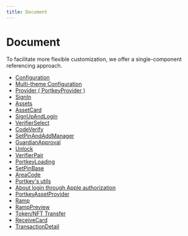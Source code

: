```yaml
---
title: Document
---
```


# Document

To facilitate more flexible customization, we offer a single-component referencing approach.

-   [Configuration](/docs/SDKs/UISDK/TypeScript/Document/Configuration.mdx)
-   [Multi-theme Configuration](/docs/SDKs/UISDK/TypeScript/Document/Multi-themeConfiguration.mdx)
-   [Provider ( PortkeyProvider )](/docs/SDKs/UISDK/TypeScript/Document/PortkeyProvider.mdx)
-   [SignIn](/docs/SDKs/UISDK/TypeScript/Document/SignIn.mdx)
-   [Assets](docs/SDKs/UISDK/TypeScript/Document/Assets.mdx)
-   [AssetCard](docs/SDKs/UISDK/TypeScript/Document/AssetCard.mdx)
-   [SignUpAndLogin](docs/SDKs/UISDK/TypeScript/Document/SignUpAndLogin.mdx)
-   [VerifierSelect](docs/SDKs/UISDK/TypeScript/Document/VerifierSelect.mdx)
-   [CodeVerify](docs/SDKs/UISDK/TypeScript/Document/CodeVerify.mdx)
-   [SetPinAndAddManager](docs/SDKs/UISDK/TypeScript/Document/SetPinAndAddManager.mdx)
-   [GuardianApproval](docs/SDKs/UISDK/TypeScript/Document/GuardianApproval.mdx)
-   [Unlock](docs/SDKs/UISDK/TypeScript/Document/Unlock.mdx)
-   [VerifierPair](docs/SDKs/UISDK/TypeScript/Document/VerifierPair.mdx)
-   [PortkeyLoading](docs/SDKs/UISDK/TypeScript/Document/PortkeyLoading.mdx)
-   [SetPinBase](docs/SDKs/UISDK/TypeScript/Document/SetPinBase.mdx)
-   [AreaCode](docs/SDKs/UISDK/TypeScript/Document/AreaCode.mdx)
-   [Portkey's utils](docs/SDKs/UISDK/TypeScript/Document/PortkeyUtils.mdx)
-   [About login through Apple authorization](docs/SDKs/UISDK/TypeScript/Document/AppleAuthLogin.mdx)
-   [PortkeyAssetProvider](docs/SDKs/UISDK/TypeScript/Document/PortkeyAssetProvider.mdx)
-   [Ramp](docs/SDKs/UISDK/TypeScript/Document/Ramp.mdx)
-   [RampPreview](docs/SDKs/UISDK/TypeScript/Document/RampPreview.mdx)
-   [Token/NFT Transfer](docs/SDKs/UISDK/TypeScript/Document/TokenNFTTransfer.mdx)
-   [ReceiveCard](docs/SDKs/UISDK/TypeScript/Document/ReceiveCard.mdx)
-   [TransactionDetail](docs/SDKs/UISDK/TypeScript/Document/TransactionDetail.mdx)
